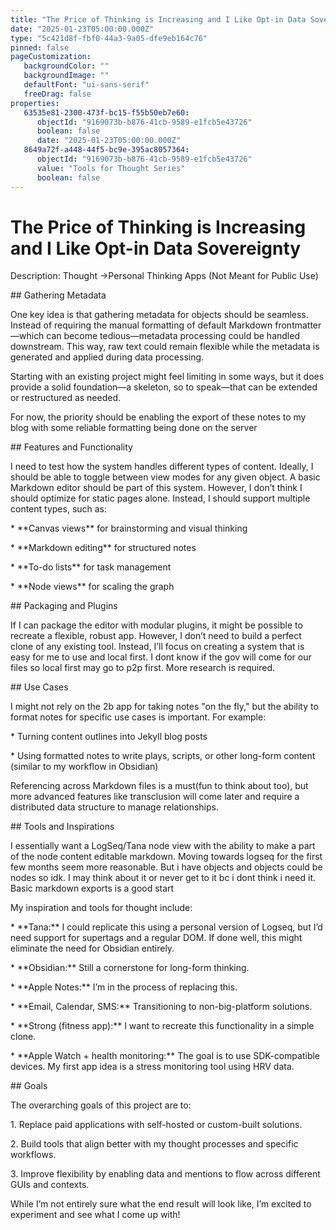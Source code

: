 ```yaml
---
title: "The Price of Thinking is Increasing and I Like Opt-in Data Sovereignty"
date: "2025-01-23T05:00:00.000Z"
type: "5c421d8f-fbf0-44a3-9a05-dfe9eb164c76"
pinned: false
pageCustomization: 
   backgroundColor: ""
   backgroundImage: ""
   defaultFont: "ui-sans-serif"
   freeDrag: false
properties: 
   63535e81-2300-473f-bc15-f55b50eb7e60: 
      objectId: "9169073b-b876-41cb-9589-e1fcb5e43726"
      boolean: false
      date: "2025-01-23T05:00:00.000Z"
   8649a72f-a448-44f5-bc9e-395ac8057364: 
      objectId: "9169073b-b876-41cb-9589-e1fcb5e43726"
      value: "Tools for Thought Series"
      boolean: false
---
```


# The Price of Thinking is Increasing and I Like Opt\-in Data Sovereignty

Description: Thought \-\>Personal Thinking Apps \(Not Meant for Public Use\)

\#\# Gathering Metadata

One key idea is that gathering metadata for objects should be seamless\. Instead of requiring the manual formatting of default Markdown frontmatter—which can become tedious—metadata processing could be handled downstream\. This way, raw text could remain flexible while the metadata is generated and applied during data processing\.

Starting with an existing project might feel limiting in some ways, but it does provide a solid foundation—a skeleton, so to speak—that can be extended or restructured as needed\.

For now, the priority should be enabling the export of these notes to my blog with some reliable formatting being done on the server

\#\# Features and Functionality

I need to test how the system handles different types of content\. Ideally, I should be able to toggle between view modes for any given object\. A basic Markdown editor should be part of this system\. However, I don’t think I should optimize for static pages alone\. Instead, I should support multiple content types, such as:

\*   \*\*Canvas views\*\* for brainstorming and visual thinking
    
\*   \*\*Markdown editing\*\* for structured notes
    
\*   \*\*To\-do lists\*\* for task management
    
\*   \*\*Node views\*\* for scaling the graph
    

\#\# Packaging and Plugins

If I can package the editor with modular plugins, it might be possible to recreate a flexible, robust app\. However, I don’t need to build a perfect clone of any existing tool\. Instead, I’ll focus on creating a system that is easy for me to use and local first\. I dont know if the gov will come for our files so local first may go to p2p first\. More research is required\.

\#\# Use Cases

I might not rely on the 2b app for taking notes "on the fly," but the ability to format notes for specific use cases is important\. For example:

\*   Turning content outlines into Jekyll blog posts
    
\*   Using formatted notes to write plays, scripts, or other long\-form content \(similar to my workflow in Obsidian\)
    

Referencing across Markdown files is a must\(fun to think about too\), but more advanced features like transclusion will come later and require a distributed data structure to manage relationships\.

\#\# Tools and Inspirations

I essentially want a LogSeq/Tana node view with the ability to make a part of the node content editable markdown\. Moving towards logseq for the first few months seem more reasonable\. But i have objects and objects could be nodes so idk\. I may think about it or never get to it bc i dont think i need it\. Basic markdown exports is a good start

My inspiration and tools for thought include:

\*   \*\*Tana:\*\* I could replicate this using a personal version of Logseq, but I’d need support for supertags and a regular DOM\. If done well, this might eliminate the need for Obsidian entirely\.
    
\*   \*\*Obsidian:\*\* Still a cornerstone for long\-form thinking\.
    
\*   \*\*Apple Notes:\*\* I’m in the process of replacing this\.
    
\*   \*\*Email, Calendar, SMS:\*\* Transitioning to non\-big\-platform solutions\.
    
\*   \*\*Strong \(fitness app\):\*\* I want to recreate this functionality in a simple clone\.
    
\*   \*\*Apple Watch \+ health monitoring:\*\* The goal is to use SDK\-compatible devices\. My first app idea is a stress monitoring tool using HRV data\.
    

\#\# Goals

The overarching goals of this project are to:

1\.  Replace paid applications with self\-hosted or custom\-built solutions\.
    
2\.  Build tools that align better with my thought processes and specific workflows\.
    
3\.  Improve flexibility by enabling data and mentions to flow across different GUIs and contexts\.
    

While I’m not entirely sure what the end result will look like, I’m excited to experiment and see what I come up with\!

